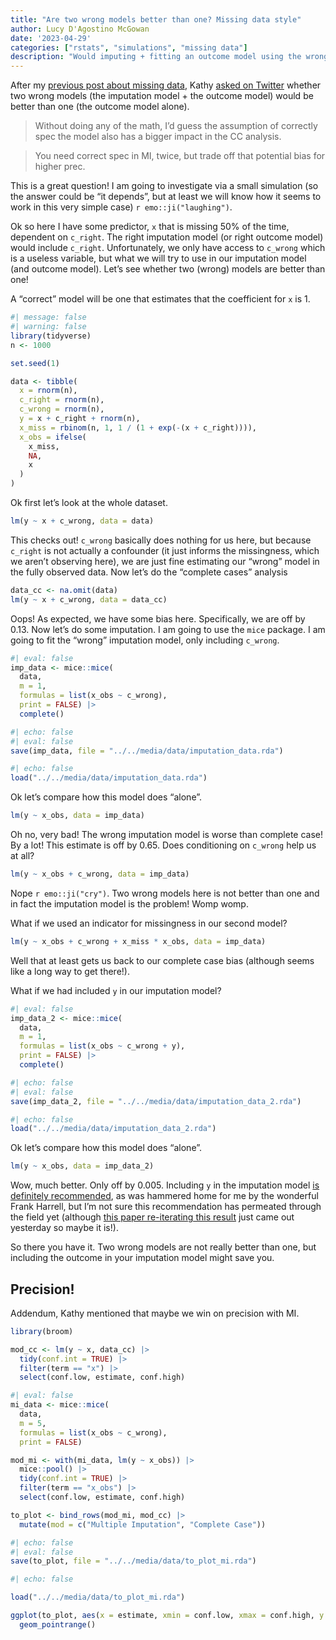 ```yaml
---
title: "Are two wrong models better than one? Missing data style"
author: Lucy D'Agostino McGowan
date: '2023-04-29'
categories: ["rstats", "simulations", "missing data"]
description: "Would imputing + fitting an outcome model using the wrong variables be better than just fitting the wrong outcome model? Let's investigate!"
---
```


After my [previous post about missing data](https://livefreeordichotomize.com/posts/2023-04-28-imputation-might-be-silly/), Kathy [asked on Twitter](https://twitter.com/CausalKathy/status/1652138888100470785?s=20) whether two wrong models (the imputation model + the outcome model) would be better than one (the outcome model alone).

> Without doing any of the math, I'd guess the assumption of correctly spec the model also has a bigger impact in the CC analysis.

> You need correct spec in MI, twice, but trade off that potential bias for higher prec.

This is a great question! I am going to investigate via a small simulation (so the answer could be "it depends", but at least we will know how it seems to work in this very simple case) `r emo::ji("laughing")`.

Ok so here I have some predictor, `x` that is missing 50% of the time, dependent on `c_right`. The right imputation model (or right outcome model) would include `c_right`. Unfortunately, we only have access to `c_wrong` which is a useless variable, but what we will try to use in our imputation model (and outcome model). Let's see whether two (wrong) models are better than one!

A "correct" model will be one that estimates that the coefficient for `x` is 1. 

```r
#| message: false
#| warning: false
library(tidyverse)
n <- 1000

set.seed(1)

data <- tibble(
  x = rnorm(n),
  c_right = rnorm(n),
  c_wrong = rnorm(n),
  y = x + c_right + rnorm(n),
  x_miss = rbinom(n, 1, 1 / (1 + exp(-(x + c_right)))),
  x_obs = ifelse(
    x_miss,
    NA,
    x
  )
)
```

Ok first let's look at the whole dataset.

```r
lm(y ~ x + c_wrong, data = data)
```

This checks out! `c_wrong` basically does nothing for us here, but because `c_right` is not actually a confounder (it just informs the missingness, which we aren't observing here), we are just fine estimating our "wrong" model in the fully observed data. Now let's do the "complete cases" analysis

```r
data_cc <- na.omit(data)
lm(y ~ x + c_wrong, data = data_cc)
```
Oops! As expected, we have some bias here. Specifically, we are off by 0.13. Now let's do some imputation. I am going to use the `mice` package. I am going to fit the "wrong" imputation model, only including `c_wrong`. 


```r
#| eval: false
imp_data <- mice::mice(
  data, 
  m = 1, 
  formulas = list(x_obs ~ c_wrong),
  print = FALSE) |>
  complete()
```

```r
#| echo: false
#| eval: false
save(imp_data, file = "../../media/data/imputation_data.rda")
```

```r
#| echo: false
load("../../media/data/imputation_data.rda")
```


Ok let's compare how this model does "alone".
```r
lm(y ~ x_obs, data = imp_data)
```

Oh no, very bad! The wrong imputation model is worse than complete case! By a lot! This estimate is off by 0.65. Does conditioning on `c_wrong` help us at all?

```r
lm(y ~ x_obs + c_wrong, data = imp_data)
```

Nope `r emo::ji("cry")`. Two wrong models here is not better than one and in fact the imputation model is the problem! Womp womp. 

What if we used an indicator for missingness in our second model?

```r
lm(y ~ x_obs + c_wrong + x_miss * x_obs, data = imp_data)
```

Well that at least gets us back to our complete case bias (although seems like a long way to get there!).

What if we had included `y` in our imputation model?

```r
#| eval: false
imp_data_2 <- mice::mice(
  data, 
  m = 1, 
  formulas = list(x_obs ~ c_wrong + y),
  print = FALSE) |>
  complete()
```

```r
#| echo: false
#| eval: false
save(imp_data_2, file = "../../media/data/imputation_data_2.rda")
```

```r
#| echo: false
load("../../media/data/imputation_data_2.rda")
```


Ok let's compare how this model does "alone".

```r
lm(y ~ x_obs, data = imp_data_2)
```

Wow, much better. Only off by 0.005. Including `y` in the imputation model [is definitely recommended](https://pubmed.ncbi.nlm.nih.gov/16980150/), as was hammered home for me by the wonderful Frank Harrell, but I'm not sure this recommendation has permeated through the field yet (although [this paper re-iterating this result](https://journals.sagepub.com/doi/10.1177/09622802231165001) just came out yesterday so maybe it is!).

So there you have it. Two wrong models are not really better than one, but including the outcome in your imputation model might save you. 

## Precision!

Addendum, Kathy mentioned that maybe we win on precision with MI. 

```r
library(broom)

mod_cc <- lm(y ~ x, data_cc) |> 
  tidy(conf.int = TRUE) |>
  filter(term == "x") |>
  select(conf.low, estimate, conf.high)
```


```r
#| eval: false
mi_data <- mice::mice(
  data, 
  m = 5, 
  formulas = list(x_obs ~ c_wrong),
  print = FALSE)

mod_mi <- with(mi_data, lm(y ~ x_obs)) |>
  mice::pool() |>
  tidy(conf.int = TRUE) |>
  filter(term == "x_obs") |>
  select(conf.low, estimate, conf.high)

to_plot <- bind_rows(mod_mi, mod_cc) |>
  mutate(mod = c("Multiple Imputation", "Complete Case"))
```

```r
#| echo: false
#| eval: false
save(to_plot, file = "../../media/data/to_plot_mi.rda")
```

```r
#| echo: false

load("../../media/data/to_plot_mi.rda")
```


```r
ggplot(to_plot, aes(x = estimate, xmin = conf.low, xmax = conf.high, y = mod)) +
  geom_pointrange()
```

